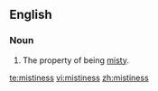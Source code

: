 ==English==
===Noun===
{{en-noun|-}}

#The property of being [[misty]].

[[te:mistiness]]
[[vi:mistiness]]
[[zh:mistiness]]